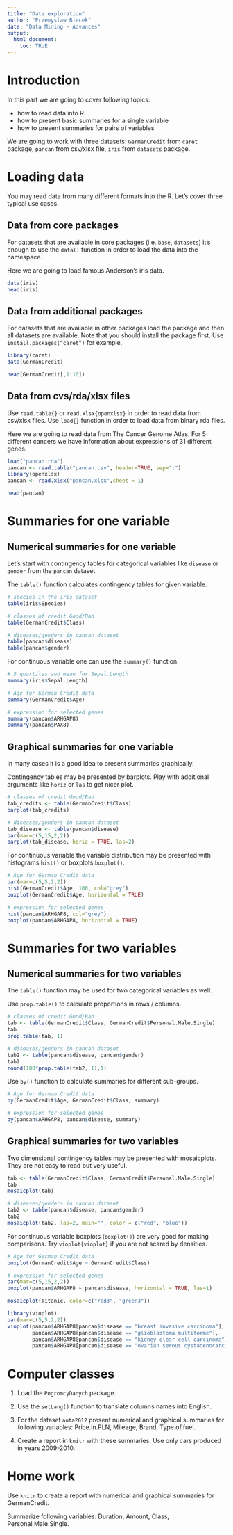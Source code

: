 ```yaml
---
title: "Data exploration"
author: "Przemyslaw Biecek"
date: "Data Mining - Advances"
output: 
  html_document:
    toc: TRUE
---
```


# Introduction

In this part we are going to cover following topics:

* how to read data into R
* how to present basic summaries for a single variable
* how to present summaries for pairs of variables

We are going to work with three datasets: `GermanCredit` from `caret` package, `pancan` from csv/xlsx file, `iris` from `datasets` package.

# Loading data

You may read data from many different formats into the R. Let’s cover three typical use cases.

## Data from core packages

For datasets that are available in core packages (i.e. `base`, `datasets`) it's enough to use the `data()` function in order to load the data into the namespace.

Here we are going to load famous Anderson's iris data.

```r
data(iris)
head(iris)
```

## Data from additional packages

For datasets that are available in other packages load the package and then all datasets are available. Note that you should install the package first. Use `install.packages(“caret”)` for example.

```r
library(caret)
data(GermanCredit)

head(GermanCredit[,1:10])
```

## Data from cvs/rda/xlsx files

Use `read.table{}` or `read.xlsx{openxlsx}` in order to read data from csv/xlsx files. 
Use `load{}` function in order to load data from binary rda files.

Here we are going to read data from The Cancer Genome Atlas. For 5 different cancers we have information about expressions of 31 different genes.

```r
load("pancan.rda")
pancan <- read.table("pancan.csv", header=TRUE, sep=";")
library(openxlsx)
pancan <- read.xlsx("pancan.xlsx",sheet = 1)

head(pancan)
```

# Summaries for one variable

## Numerical summaries for one variable

Let's start with contingency tables for categorical variables like `disease` or `gender` from the `pancan` dataset.

The `table()` function calculates contingency tables for given variable.

```r
# species in the iris dataset
table(iris$Species)

# classes of credit Good/Bad
table(GermanCredit$Class)

# diseases/genders in pancan dataset
table(pancan$disease)
table(pancan$gender)
```

For continuous variable one can use the `summary()` function. 

```r
# 5 quartiles and mean for Sepal.Length
summary(iris$Sepal.Length)

# Age for German Credit data
summary(GermanCredit$Age)

# expression for selected genes
summary(pancan$ARHGAP8)
summary(pancan$PAX8)
```

## Graphical summaries for one variable

In many cases it is a good idea to present summaries graphically.

Contingency tables may be presented by barplots. 
Play with additional arguments like `horiz` or `las` to get nicer plot.

```r
# classes of credit Good/Bad
tab_credits <- table(GermanCredit$Class)
barplot(tab_credits)

# diseases/genders in pancan dataset
tab_disease <- table(pancan$disease)
par(mar=c(5,15,2,2))
barplot(tab_disease, horiz = TRUE, las=2)
```

For continuous variable the variable distribution may be presented with histograms `hist()` or boxplots `boxplot()`.

```r
# Age for German Credit data
par(mar=c(5,5,2,2))
hist(GermanCredit$Age, 100, col="grey")
boxplot(GermanCredit$Age, horizontal = TRUE)

# expression for selected genes
hist(pancan$ARHGAP8, col="grey")
boxplot(pancan$ARHGAP8, horizontal = TRUE)
```

# Summaries for two variables

## Numerical summaries for two variables

The `table()` function may be used for two categorical variables as well. 

Use `prop.table()` to calculate proportions in rows / columns.

```r
# classes of credit Good/Bad
tab <- table(GermanCredit$Class, GermanCredit$Personal.Male.Single)
tab
prop.table(tab, 1)

# diseases/genders in pancan dataset
tab2 <- table(pancan$disease, pancan$gender)
tab2
round(100*prop.table(tab2, 1),1)
```

Use `by()` function to calculate summaries for different sub-groups. 

```r
# Age for German Credit data
by(GermanCredit$Age, GermanCredit$Class, summary)

# expression for selected genes
by(pancan$ARHGAP8, pancan$disease, summary)
```

## Graphical summaries for two variables

Two dimensional contingency tables may be presented with mosaicplots.
They are not easy to read but very useful.

```r
tab <- table(GermanCredit$Class, GermanCredit$Personal.Male.Single)
tab
mosaicplot(tab)

# diseases/genders in pancan dataset
tab2 <- table(pancan$disease, pancan$gender)
tab2
mosaicplot(tab2, las=2, main="", color = c("red", "blue"))
```

For continuous variable boxplots (`boxplot()`) are very good for making comparisons. 
Try `vioplot{vioplot}` if you are not scared by densities.

```r
# Age for German Credit data
boxplot(GermanCredit$Age ~ GermanCredit$Class)

# expression for selected genes
par(mar=c(5,15,2,2))
boxplot(pancan$ARHGAP8 ~ pancan$disease, horizontal = TRUE, las=1)

mosaicplot(Titanic, color=c("red3", "green3"))

library(vioplot)
par(mar=c(5,5,2,2))
vioplot(pancan$ARHGAP8[pancan$disease == "breast invasive carcinoma"],
        pancan$ARHGAP8[pancan$disease == "glioblastoma multiforme"],
        pancan$ARHGAP8[pancan$disease == "kidney clear cell carcinoma"],
        pancan$ARHGAP8[pancan$disease == "ovarian serous cystadenocarcinoma"])
```

# Computer classes

1. Load the `PogromcyDanych` package.

2. Use the `setLang()` function to translate columns names into English.

3. For the dataset `auta2012` present numerical and graphical summaries for following variables: Price.in.PLN, Mileage, Brand, Type.of.fuel. 

4. Create a report in `knitr` with these summaries. Use only cars produced in years 2009-2010.


# Home work

Use `knitr` to create a report with numerical and graphical summaries for GermanCredit.

Summarize following variables: Duration, Amount, Class, Personal.Male.Single.

